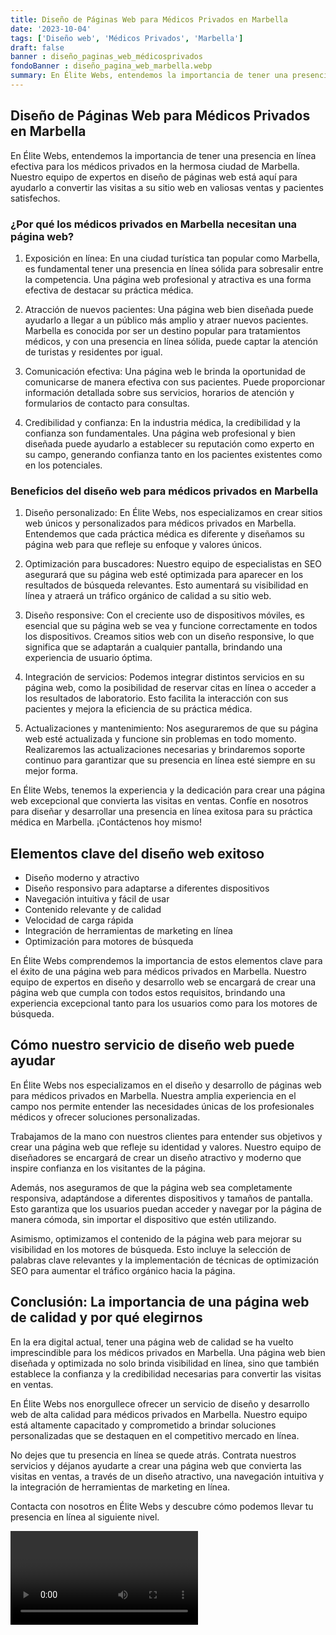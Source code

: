 ```yaml
---
title: Diseño de Páginas Web para Médicos Privados en Marbella
date: '2023-10-04'
tags: ['Diseño web', 'Médicos Privados', 'Marbella']
draft: false
banner : diseño_paginas_web_médicosprivados
fondoBanner : diseño_pagina_web_marbella.webp
summary: En Élite Webs, entendemos la importancia de tener una presencia en línea efectiva para los médicos privados en la hermosa ciudad de Marbella. Nuestro equipo de expertos en diseño de páginas web está aquí para ayudarlo a convertir las visitas a su sitio web en valiosas ventas y pacientes satisfechos.
---
```


## Diseño de Páginas Web para Médicos Privados en Marbella

En Élite Webs, entendemos la importancia de tener una presencia en línea efectiva para los médicos privados en la hermosa ciudad de Marbella. Nuestro equipo de expertos en diseño de páginas web está aquí para ayudarlo a convertir las visitas a su sitio web en valiosas ventas y pacientes satisfechos.

### ¿Por qué los médicos privados en Marbella necesitan una página web?

1. Exposición en línea: En una ciudad turística tan popular como Marbella, es fundamental tener una presencia en línea sólida para sobresalir entre la competencia. Una página web profesional y atractiva es una forma efectiva de destacar su práctica médica.

2. Atracción de nuevos pacientes: Una página web bien diseñada puede ayudarlo a llegar a un público más amplio y atraer nuevos pacientes. Marbella es conocida por ser un destino popular para tratamientos médicos, y con una presencia en línea sólida, puede captar la atención de turistas y residentes por igual.

3. Comunicación efectiva: Una página web le brinda la oportunidad de comunicarse de manera efectiva con sus pacientes. Puede proporcionar información detallada sobre sus servicios, horarios de atención y formularios de contacto para consultas.

4. Credibilidad y confianza: En la industria médica, la credibilidad y la confianza son fundamentales. Una página web profesional y bien diseñada puede ayudarlo a establecer su reputación como experto en su campo, generando confianza tanto en los pacientes existentes como en los potenciales.

### Beneficios del diseño web para médicos privados en Marbella

1. Diseño personalizado: En Élite Webs, nos especializamos en crear sitios web únicos y personalizados para médicos privados en Marbella. Entendemos que cada práctica médica es diferente y diseñamos su página web para que refleje su enfoque y valores únicos.

2. Optimización para buscadores: Nuestro equipo de especialistas en SEO asegurará que su página web esté optimizada para aparecer en los resultados de búsqueda relevantes. Esto aumentará su visibilidad en línea y atraerá un tráfico orgánico de calidad a su sitio web.

3. Diseño responsive: Con el creciente uso de dispositivos móviles, es esencial que su página web se vea y funcione correctamente en todos los dispositivos. Creamos sitios web con un diseño responsive, lo que significa que se adaptarán a cualquier pantalla, brindando una experiencia de usuario óptima.

4. Integración de servicios: Podemos integrar distintos servicios en su página web, como la posibilidad de reservar citas en línea o acceder a los resultados de laboratorio. Esto facilita la interacción con sus pacientes y mejora la eficiencia de su práctica médica.

5. Actualizaciones y mantenimiento: Nos aseguraremos de que su página web esté actualizada y funcione sin problemas en todo momento. Realizaremos las actualizaciones necesarias y brindaremos soporte continuo para garantizar que su presencia en línea esté siempre en su mejor forma.

En Élite Webs, tenemos la experiencia y la dedicación para crear una página web excepcional que convierta las visitas en ventas. Confíe en nosotros para diseñar y desarrollar una presencia en línea exitosa para su práctica médica en Marbella. ¡Contáctenos hoy mismo!

<GifSeo />

<Cta />

## Elementos clave del diseño web exitoso

- Diseño moderno y atractivo
- Diseño responsivo para adaptarse a diferentes dispositivos
- Navegación intuitiva y fácil de usar
- Contenido relevante y de calidad
- Velocidad de carga rápida
- Integración de herramientas de marketing en línea
- Optimización para motores de búsqueda

En Élite Webs comprendemos la importancia de estos elementos clave para el éxito de una página web para médicos privados en Marbella. Nuestro equipo de expertos en diseño y desarrollo web se encargará de crear una página web que cumpla con todos estos requisitos, brindando una experiencia excepcional tanto para los usuarios como para los motores de búsqueda.

## Cómo nuestro servicio de diseño web puede ayudar

En Élite Webs nos especializamos en el diseño y desarrollo de páginas web para médicos privados en Marbella. Nuestra amplia experiencia en el campo nos permite entender las necesidades únicas de los profesionales médicos y ofrecer soluciones personalizadas.

Trabajamos de la mano con nuestros clientes para entender sus objetivos y crear una página web que refleje su identidad y valores. Nuestro equipo de diseñadores se encargará de crear un diseño atractivo y moderno que inspire confianza en los visitantes de la página.

Además, nos aseguramos de que la página web sea completamente responsiva, adaptándose a diferentes dispositivos y tamaños de pantalla. Esto garantiza que los usuarios puedan acceder y navegar por la página de manera cómoda, sin importar el dispositivo que estén utilizando.

Asimismo, optimizamos el contenido de la página web para mejorar su visibilidad en los motores de búsqueda. Esto incluye la selección de palabras clave relevantes y la implementación de técnicas de optimización SEO para aumentar el tráfico orgánico hacia la página.

## Conclusión: La importancia de una página web de calidad y por qué elegirnos

En la era digital actual, tener una página web de calidad se ha vuelto imprescindible para los médicos privados en Marbella. Una página web bien diseñada y optimizada no solo brinda visibilidad en línea, sino que también establece la confianza y la credibilidad necesarias para convertir las visitas en ventas.

En Élite Webs nos enorgullece ofrecer un servicio de diseño y desarrollo web de alta calidad para médicos privados en Marbella. Nuestro equipo está altamente capacitado y comprometido a brindar soluciones personalizadas que se destaquen en el competitivo mercado en línea.

No dejes que tu presencia en línea se quede atrás. Contrata nuestros servicios y déjanos ayudarte a crear una página web que convierta las visitas en ventas, a través de un diseño atractivo, una navegación intuitiva y la integración de herramientas de marketing en línea.

Contacta con nosotros en Élite Webs y descubre cómo podemos llevar tu presencia en línea al siguiente nivel.

<Video />

<CtaBot job='Médicos Privados' city='Marbella'/>

<Gmaps query='Marbella+españa+maps' />